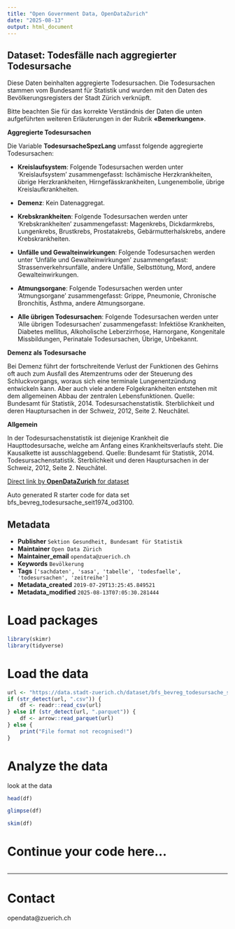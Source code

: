 ```yaml
---
title: "Open Government Data, OpenDataZurich"
date: "2025-08-13"
output: html_document
---
```


## Dataset: Todesfälle nach aggregierter Todesursache

Diese Daten beinhalten aggregierte Todesursachen. Die Todesursachen stammen vom Bundesamt für Statistik und wurden mit den Daten des Bevölkerungsregisters der Stadt Zürich verknüpft.

Bitte beachten Sie für das korrekte Verständnis der Daten die unten aufgeführten weiteren Erläuterungen in der Rubrik **«Bemerkungen»**.


**Aggregierte Todesursachen**

Die Variable **TodesursacheSpezLang** umfasst folgende aggregierte Todesursachen:

- **Kreislaufsystem**: Folgende Todesursachen werden unter 'Kreislaufsystem' zusammengefasst: Ischämische Herzkrankheiten, übrige Herzkrankheiten, Hirngefässkrankheiten, Lungenembolie, übrige Kreislaufkrankheiten.

- **Demenz**: Kein Datenaggregat.

- **Krebskrankheiten**: Folgende Todesursachen werden unter 'Krebskrankheiten' zusammengefasst: Magenkrebs, Dickdarmkrebs, Lungenkrebs, Brustkrebs, Prostatakrebs, Gebärmutterhalskrebs, andere Krebskrankheiten.

- **Unfälle und Gewalteinwirkungen**: Folgende Todesursachen werden unter 'Unfälle und Gewalteinwirkungen' zusammengefasst: Strassenverkehrsunfälle, andere Unfälle, Selbsttötung, Mord, andere Gewalteinwirkungen.

- **Atmungsorgane**: Folgende Todesursachen werden unter 'Atmungsorgane' zusammengefasst: Grippe, Pneumonie, Chronische Bronchitis, Asthma, andere Atmungsorgane.

- **Alle übrigen Todesursachen**: Folgende Todesursachen werden unter 'Alle übrigen Todesursachen' zusammengefasst: Infektiöse Krankheiten, Diabetes mellitus, Alkoholische Leberzirrhose, Harnorgane, Kongenitale Missbildungen, Perinatale Todesursachen, Übrige, Unbekannt.


 





[]()

**Demenz als Todesursache**

Bei Demenz führt der fortschreitende Verlust der Funktionen des Gehirns oft auch zum Ausfall des Atemzentrums oder der Steuerung des Schluckvorgangs, woraus sich eine terminale Lungenentzündung entwickeln kann. Aber auch viele andere Folgekrankheiten entstehen mit dem allgemeinen Abbau der zentralen Lebensfunktionen.
Quelle: Bundesamt für Statistik, 2014. Todesursachenstatistik. Sterblichkeit und deren Hauptursachen in der Schweiz, 2012, Seite 2. Neuchâtel.




 





[]()

**Allgemein**

In der Todesursachenstatistik ist diejenige Krankheit die Haupttodesursache, welche am Anfang eines Krankheitsverlaufs steht. Die Kausalkette ist ausschlaggebend.
Quelle: Bundesamt für Statistik, 2014. Todesursachenstatistik. Sterblichkeit und deren Hauptursachen in der Schweiz, 2012, Seite 2. Neuchâtel.




 





[]()



[Direct link by **OpenDataZurich** for dataset](https://data.stadt-zuerich.ch/dataset/bfs_bevreg_todesursache_seit1974_od3100)

Auto generated R starter code for data set bfs_bevreg_todesursache_seit1974_od3100.

## Metadata

- **Publisher** `Sektion Gesundheit, Bundesamt für Statistik`
- **Maintainer** `Open Data Zürich`
- **Maintainer_email** `opendata@zuerich.ch`
- **Keywords** `Bevölk­erung`
- **Tags** `['sachdaten', 'sasa', 'tabelle', 'todesfaelle', 'todesursachen', 'zeitreihe']`
- **Metadata_created** `2019-07-29T13:25:45.849521`
- **Metadata_modified** `2025-08-13T07:05:30.281444`


# Load packages

```r
library(skimr)
library(tidyverse)
```

# Load the data

```r
url <- "https://data.stadt-zuerich.ch/dataset/bfs_bevreg_todesursache_seit1974_od3100/download/BEV310OD3100.csv"
if (str_detect(url, ".csv")) {
    df <- readr::read_csv(url)
} else if (str_detect(url, ".parquet")) {
    df <- arrow::read_parquet(url)
} else {
    print("File format not recognised!")
}
```

# Analyze the data

look at the data
```r
head(df)
```

```r
glimpse(df)
```

```r
skim(df)
```

# Continue your code here...

```r

```

------------------------------------------------------------------------

# Contact

opendata@zuerich.ch
